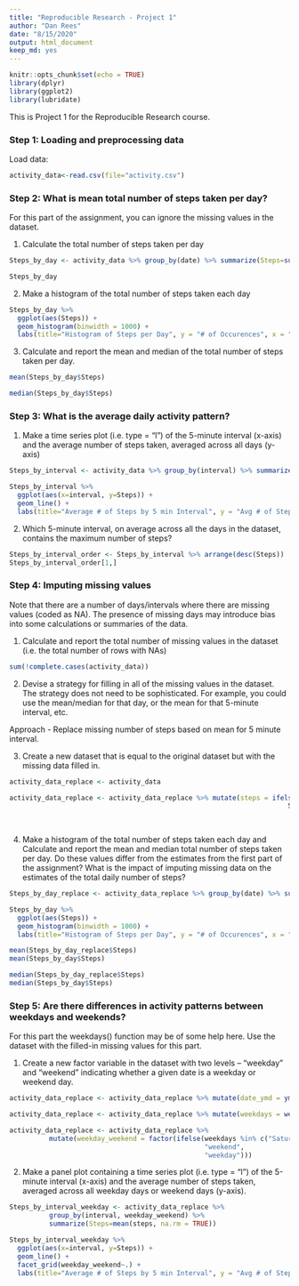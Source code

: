 ---
title: "Reproducible Research - Project 1"
author: "Dan Rees"
date: "8/15/2020"
output: html_document
keep_md: yes
---

```{r setup, include=FALSE}
knitr::opts_chunk$set(echo = TRUE)
library(dplyr)
library(ggplot2)
library(lubridate)
```

This is Project 1 for the Reproducible Research course.

### Step 1: Loading and preprocessing data

Load data: 

```{r data}
activity_data<-read.csv(file="activity.csv")
```

### Step 2: What is mean total number of steps taken per day?

For this part of the assignment, you can ignore the missing values in the dataset.

1. Calculate the total number of steps taken per day

```{r steps}
Steps_by_day <- activity_data %>% group_by(date) %>% summarize(Steps=sum(steps, na.rm = TRUE))

Steps_by_day

```

2. Make a histogram of the total number of steps taken each day

```{r histogram}
Steps_by_day %>% 
  ggplot(aes(Steps)) + 
  geom_histogram(binwidth = 1000) + 
  labs(title="Histogram of Steps per Day", y = "# of Occurences", x = "Steps per Day")
```

3. Calculate and report the mean and median of the total number of steps taken per day.

```{r mean_median}

mean(Steps_by_day$Steps)

median(Steps_by_day$Steps)

```

### Step 3: What is the average daily activity pattern?

1. Make a time series plot (i.e. type = "l") of the 5-minute interval (x-axis) and the average number of steps taken, averaged across all days (y-axis)

```{r time series plot}

Steps_by_interval <- activity_data %>% group_by(interval) %>% summarize(Steps=mean(steps, na.rm = TRUE))

Steps_by_interval %>%
  ggplot(aes(x=interval, y=Steps)) +
  geom_line() + 
  labs(title="Average # of Steps by 5 min Interval", y = "Avg # of Steps", x = "5 min Interval")

```


2. Which 5-minute interval, on average across all the days in the dataset, contains the maximum number of steps?

```{r max interval}

Steps_by_interval_order <- Steps_by_interval %>% arrange(desc(Steps))
Steps_by_interval_order[1,]

```


### Step 4: Imputing missing values

Note that there are a number of days/intervals where there are missing values (coded as NA). The presence of missing days may introduce bias into some calculations or summaries of the data.

1. Calculate and report the total number of missing values in the dataset (i.e. the total number of rows with NAs)

```{r missing}

sum(!complete.cases(activity_data))

```


2. Devise a strategy for filling in all of the missing values in the dataset. The strategy does not need to be sophisticated. For example, you could use the mean/median for that day, or the mean for that 5-minute interval, etc.

Approach - Replace missing number of steps based on mean for 5 minute interval.

3. Create a new dataset that is equal to the original dataset but with the missing data filled in.

```{r replace}

activity_data_replace <- activity_data

activity_data_replace <- activity_data_replace %>% mutate(steps = ifelse(is.na(steps), 
                                                                      Steps_by_interval$Steps[
                                                                        which(Steps_by_interval$interval==interval)], 
                                                                         steps))

```

4. Make a histogram of the total number of steps taken each day and Calculate and report the mean and median total number of steps taken per day. Do these values differ from the estimates from the first part of the assignment? What is the impact of imputing missing data on the estimates of the total daily number of steps?

```{r new}
Steps_by_day_replace <- activity_data_replace %>% group_by(date) %>% summarize(Steps=sum(steps, na.rm = TRUE))

Steps_by_day %>% 
  ggplot(aes(Steps)) + 
  geom_histogram(binwidth = 1000) + 
  labs(title="Histogram of Steps per Day", y = "# of Occurences", x = "Steps per Day")

mean(Steps_by_day_replace$Steps)
mean(Steps_by_day$Steps)

median(Steps_by_day_replace$Steps)
median(Steps_by_day$Steps)

```

### Step 5: Are there differences in activity patterns between weekdays and weekends?

For this part the weekdays() function may be of some help here. Use the dataset with the filled-in missing values for this part.

1. Create a new factor variable in the dataset with two levels – “weekday” and “weekend” indicating whether a given date is a weekday or weekend day.

```{r weekday}

activity_data_replace <- activity_data_replace %>% mutate(date_ymd = ymd(date))

activity_data_replace <- activity_data_replace %>% mutate(weekdays = weekdays(date_ymd))

activity_data_replace <- activity_data_replace %>% 
          mutate(weekday_weekend = factor(ifelse(weekdays %in% c("Saturday", "Sunday"),
                                                 "weekend", 
                                                 "weekday")))

```

2. Make a panel plot containing a time series plot (i.e. type = "l") of the 5-minute interval (x-axis) and the average number of steps taken, averaged across all weekday days or weekend days (y-axis). 

```{r time series weekday}

Steps_by_interval_weekday <- activity_data_replace %>% 
          group_by(interval, weekday_weekend) %>% 
          summarize(Steps=mean(steps, na.rm = TRUE))

Steps_by_interval_weekday %>%
  ggplot(aes(x=interval, y=Steps)) +
  geom_line() + 
  facet_grid(weekday_weekend~.) +
  labs(title="Average # of Steps by 5 min Interval", y = "Avg # of Steps", x = "5 min Interval")

```
